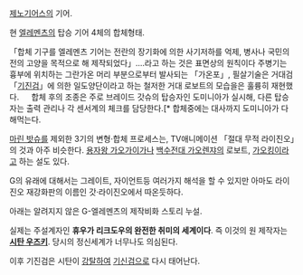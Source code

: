 [[제노기어스]]의 기어.

현 [[엘레멘츠]]의 탑승 기어 4체의 합체형태.
 
「합체 기구를 엘레멘츠 기어는 전란의 장기화에 의한 사기저하를 억제, 병사나 국민의 전의 고양을 목적으로 해 제작되었다」‥‥라고 하는 것은 표면상의 원칙이다 주병기는 흉부에 위치하는 그란가온 머리 부분으로부터 발사되는 「가온포」, 필살기술은 거대검 「[[기진검]]」에 의한 일도양단이라고 하는 철저한 거대 로보트의 모습을은 훌륭히 재현했다. 
　
합체 후의 조종은 주로 브레이드 갓슈의 탑승자인 도미니아가 실시해, 다른 탑승자는 출력 관리나 각 센서계의 체크를 담당한다.[* 합체중에는 대사까지 도미니아가 다 해먹는다. 

[[마린 밧슈]]를 제외한 3기의 변형·합체 프로세스는, TV애니메이션 「절대 무적 라이진오」의 것과 아주 비슷한다. [[용자왕 가오가이가]]나 [[백수전대 가오렌쟈]]의 로보트, [[가오킹]]이라고 하는 설도 있다.
 
G의 유래에 대해서는 그레이트, 자이언트등 여러가지 해석을 할 수 있지만 아마도 라이진오 재강화판의 이름인 갓·라이진오에서 따온듯하다. 


아래는 알려지지 않은 G-엘레멘츠의 제작비화 스토리 누설.






























실제는 주설계자인 '''휴우가 리크도우의 완전한 취미의 세계이다'''. 즉 이것의 원 제작자는 '''[[시탄 우즈키]]'''. 당시의 정신세계가 너무나도 의심된다. 

이후 기진검은 시탄이 [[강탈]]하여 [[기신검]]으로 다시 태어난다.
